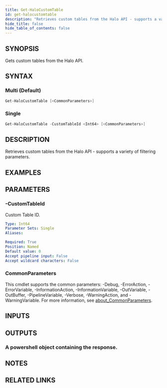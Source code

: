 ```yaml
---
title: Get-HaloCustomTable
id: get-halocustomtable
description: "Retrieves custom tables from the Halo API - supports a variety of filtering parameters."
hide_title: false
hide_table_of_contents: false
---
```


## SYNOPSIS

Gets custom tables from the Halo API.

## SYNTAX

### Multi (Default)

```powershell
Get-HaloCustomTable [<CommonParameters>]
```

### Single

```powershell
Get-HaloCustomTable -CustomTableId <Int64> [<CommonParameters>]
```

## DESCRIPTION

Retrieves custom tables from the Halo API - supports a variety of filtering parameters.

## EXAMPLES

## PARAMETERS

### -CustomTableId

Custom Table ID.

```yaml
Type: Int64
Parameter Sets: Single
Aliases:

Required: True
Position: Named
Default value: 0
Accept pipeline input: False
Accept wildcard characters: False
```

### CommonParameters

This cmdlet supports the common parameters: -Debug, -ErrorAction, -ErrorVariable, -InformationAction, -InformationVariable, -OutVariable, -OutBuffer, -PipelineVariable, -Verbose, -WarningAction, and -WarningVariable. For more information, see [about_CommonParameters](http://go.microsoft.com/fwlink/?LinkID=113216).

## INPUTS

## OUTPUTS

### A powershell object containing the response.

## NOTES

## RELATED LINKS
